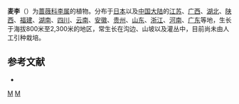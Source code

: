{{Speciesbox
| parent = Prunus sect. Microcerasus
| genus = Prunus
| species = glandulosa
| authority = Thunb.
}}
'''麦李'''（{{lang-xm|Prunus glandulosa}}）为[[蔷薇科|蔷薇科]][[李属|李属]]的植物。分布于[[日本|日本]]以及[[中国大陆|中国大陆]]的[[江苏|江苏]]、[[广西|广西]]、[[湖北|湖北]]、[[陕西|陕西]]、[[福建|福建]]、[[湖南|湖南]]、[[四川|四川]]、[[云南|云南]]、[[安徽|安徽]]、[[贵州|贵州]]、[[山东|山东]]、[[浙江|浙江]]、[[河南|河南]]、[[广东|广东]]等地，生长于海拔800米至2,300米的地区，常生长在沟边、山坡以及灌丛中，目前尚未由人工引种栽培。

== 参考文献 ==
<div class="references-small">
* {{cite web| url =http://www.bioinfo.cn/db05/KmzwSpecies.php?action=view&id=18900| title =麦李| work =《中国高等植物数据库全库》| publisher =中国科学院微生物研究所| author =昆明植物研究所| accessdate =2009-02-25| deadurl =yes| archiveurl =https://web.archive.org/web/20160305025558/http://www.bioinfo.cn/db05/KmzwSpecies.php?action=view&id=18900| archivedate =2016-03-05}}
</div>

{{Taxonbar}}

[[Category:李属|M]]
[[Category:矮生樱组|M]]